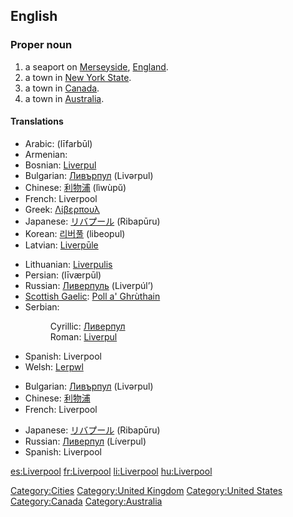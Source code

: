 ==English==
{{wikipedia}}

===Proper noun===
{{en-proper noun}}

# a seaport on [[Merseyside]], [[England]].
# a town in [[New York State]].
# a town in [[Canada]].
# a town in [[Australia]].

====Translations====
{{trans-top|Liverpool, England}}
* Arabic: {{Arab|[[ليفربول]]}} (līfarbūl)
* Armenian: {{t|hy|Լիվերպուլ|sc=Armn|tr=Liverpul}}
* Bosnian: [[Liverpul]] {{m}}
* Bulgarian: [[Ливърпул]] (Livərpul) {{m}}
* Chinese: [[利物浦]] (lìwùpŭ)
* French: Liverpool
* Greek: [[Λίβερπουλ]]
* Japanese: [[リバプール]] (Ribapūru)
* Korean: [[리버풀]] (libeopul)
* Latvian: [[Liverpūle]]
{{trans-mid}}
* Lithuanian: [[Liverpulis]]
* Persian: {{fa-Arab|[[لیورپول]]}} (līværpūl)
* Russian: [[Ливерпуль]] (Liverpúl’) {{m}}
* [[Scottish Gaelic]]: [[Poll a' Ghrùthain]] {{m}}
* Serbian:
*: Cyrillic: [[Ливерпул]] {{m}}
*: Roman: [[Liverpul]] {{m}}
* Spanish: Liverpool {{m}}
* Welsh: [[Lerpwl]] {{m}}
{{trans-bottom}}

{{trans-top|NY, Canada or Australia}}
* Bulgarian: [[Ливърпул]] (Livərpul) {{m}}
* Chinese: [[利物浦]]
* French: Liverpool
{{trans-mid}}
* Japanese: [[リバプール]] (Ribapūru)
* Russian: [[Ливерпул]] (Líverpul) {{m}}
* Spanish: Liverpool {{m}}
{{trans-bottom}}

[[Category:Cities]]
[[Category:United Kingdom]]
[[Category:United States]]
[[Category:Canada]]
[[Category:Australia]]

[[es:Liverpool]]
[[fr:Liverpool]]
[[li:Liverpool]]
[[hu:Liverpool]]